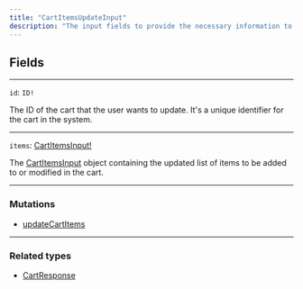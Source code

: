```yaml
---
title: "CartItemsUpdateInput"
description: "The input fields to provide the necessary information to update the items in a cart through the updateCartItems mutation. By providing the cart ID and the updated list of items, the API can modify the cart according to the user's preferences."
---
```


## Fields

---

`id`: `ID!`

The ID of the cart that the user wants to update. It's a unique identifier for the cart in the system.

---

`items`: [CartItemsInput!](https://rye-docs.readme.io/reference/cartitemsinput)

The [CartItemsInput](https://rye-docs.readme.io/reference/cartitemsinput) object containing the updated list of items to be added to or modified in the cart.

---

### Mutations

* [updateCartItems](/reference/updatecartitems)

---

### Related types

* [CartResponse](/reference/cartresponse)